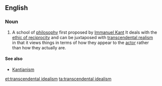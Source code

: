 {{wikipedia}}
==English==
===Noun===
{{en-noun|head=[[transcendental]] [[idealism]]}}
# {{context|philosophy}} A school of [[philosophy]] first proposed by [[Immanuel Kant]] It deals with the [[ethic of reciprocity]] and can be juxtaposed with [[transcendental realism]] in that it views things in terms of how they appear to the [[actor]] rather than how they actually are.
====See also====
* [[Kantianism]]

[[et:transcendental idealism]]
[[ta:transcendental idealism]]